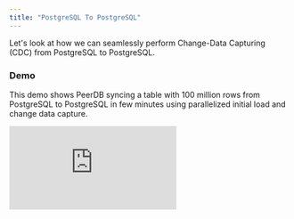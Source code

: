 ```yaml
---
title: "PostgreSQL To PostgreSQL"
---
```


Let's look at how we can seamlessly perform Change-Data Capturing (CDC) from PostgreSQL to PostgreSQL.

### Demo

This demo shows PeerDB syncing a table with 100 million rows from PostgreSQL to PostgreSQL in few minutes using parallelized initial load and change data capture.
<div style={{ position: "relative", paddingBottom: "56.25%", height: 0 }}>
  <iframe
    src="https://www.loom.com/embed/c2a3191efaed4c1abe399ddd08600076?sid=5a465aa5-4dd4-4b9c-91cc-f3074d22ca2d"
    frameBorder={0}
    webkitallowfullscreen=""
    mozallowfullscreen=""
    allowFullScreen=""
    style={{
      position: "absolute",
      top: 0,
      left: 0,
      width: "100%",
      height: "100%"
    }}
  />
</div>

### Scenario

Suppose you have a banking application running on PostgreSQL. There are two tables: "users" and "transactions." You want to sync these tables in real-time to another PostgreSQL server. Let's see how we can make this happen within a few minutes and a few SQL commands using PeerDB.

### Prerequisites

1. Enable logical decoding in Postgres. Ensure that the following settings/GUCs are properly configured:
    1. wal_level: logical
    2. max_wal_senders: >1
    3. max_replication_slots: 4
2. Enable replication access for a PostgreSQL user - ALTER USER pg_user REPLICATION;
3. Ensure that both tables have primary keys. Composite primaries are also fine. If not, make sure your tables have REPLICA IDENTITY FULL.
4. If you are using PostgreSQL on the cloud, below links capture how to enable logical replication for each cloud:
    1. [AWS RDS and Aurora PostgreSQL](https://docs.aws.amazon.com/AmazonRDS/latest/AuroraUserGuide/AuroraPostgreSQL.Replication.Logical.html#AuroraPostgreSQL.Replication.Logical.Configure)
    2. [Azure Database for PostgreSQL - Flexible Server](https://learn.microsoft.com/azure/postgresql/flexible-server/concepts-logical#pre-requisites-for-logical-replication-and-logical-decoding)
    3. [GCP Cloud SQL PostgreSQL](https://cloud.google.com/sql/docs/postgres/replication/configure-logical-replication#configure-your-postgresql-instance)

### Step 1: Create Two PostgreSQL Peers

Run the following commands to let PeerDB know about the existingpeers.

```sql
-- Connect to PeerDB
psql "port=9900 host=localhost password=peerdb"

-- Add Postgres and PostgreSQL peers
CREATE PEER postgres_peer_1 FROM postgres (...);
CREATE PEER postgres_peer_2 FROM postgres (...);
```

Make sure to replace **`(…)`** with the appropriate connection details for the two PostgreSQL instances. More details on adding PEERs are available [here](/sql/commands/create-peer).

### **Step 2: Real-Time CDC from PostgreSQL to PostgreSQL**

With the peers set up, you can create a mirror that facilitates real-time CDC from PostgreSQL to PostgreSQL.

```sql
-- Real-time CDC between two Postgres peers
-- Make sure tables are schema qualified
CREATE MIRROR real_time_cdc
FROM postgres_peer_1 TO postgres_peer_2
WITH TABLE MAPPING (public.transactions:public.transactions, public.users:public.users)
WITH (
  do_initial_copy = true,
  snapshot_sync_mode='sql',
  snapshot_num_rows_per_partition = 500000,
  snapshot_max_parallel_workers = 4,
  snapshot_num_tables_in_parallel = 4
);
```

If you observe, **TABLE MAPPING** represents the table name mapping between the two Postgres peers. The final `WITH` clause captures if you wanted to include initial snapshot as a part of the MIRROR. If you don't include that `WITH`, peerdb assumes that you don't want to perform an initial snapshot. If just reads the slot and replays the changes to the target.

### **Step 3: Validate the Mirror**

Through the same PeerDB's Postgres-compatible SQL interface, you can quickly validate the MIRROR (real-time CDC).

```sql
-- Validate the mirror
SELECT COUNT(*) FROM postgres_peer_1.public.transactions;
SELECT COUNT(*) FROM postgres_peer_2.public.transactions;
```

### Step 4: Monitor the MIRROR

You can connect to [`localhost:8085`](http://`localhost:8085`) to get full visibility into the different jobs and steps that PeerDB is taking under the covers to manage the MIRROR.

![Managing Mirror](../../images/managing_mirror.png)
